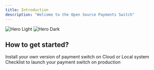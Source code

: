 ```yaml
---
title: Introduction
description: "Welcome to the Open Source Payments Switch"
---
```


<img
  className="block dark:hidden"
  src="/images/hero-light.svg"
  alt="Hero Light"
/>
<img
  className="hidden dark:block"
  src="/images/hero-dark.svg"
  alt="Hero Dark"
/>

## How to get started?

<CardGroup cols={2}>
  <Card
    title="Installation"
    icon="code"
    href="https://mintlify.com/docs/quickstart"
  >
    Install your own version of payment switch on Cloud or Local system
  </Card>
  <Card
    title="Going to Production"
    icon="screwdriver-wrench"
    href="https://mintlify.com/docs/development"
  >
    Checklist to launch your payment switch on production
  </Card>
</CardGroup>

<!-- ## Make it yours

Update your docs to your brand and add valuable content for the best user conversion.

<CardGroup cols={2}>
  <Card
    title="Customize Style"
    icon="palette"
    href="https://mintlify.com/docs/settings/global"
  >
    Customize your docs to your company's colors and brands
  </Card>
  <Card
    title="Reference APIs"
    icon="code"
    href="https://mintlify.com/docs/api-playground/openapi"
  >
    Automatically generate endpoints from an OpenAPI spec
  </Card>
  <Card
    title="Add Components"
    icon="screwdriver-wrench"
    href="https://mintlify.com/docs/components/accordion"
  >
    Build interactive features and designs to guide your users
  </Card>
  <Card
    title="Get Inspiration"
    icon="stars"
    href="https://mintlify.com/showcase"
  >
    Check out our showcase of our favorite documentation
  </Card>
</CardGroup> -->
